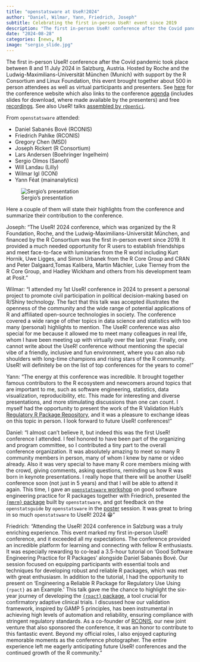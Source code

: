 ```yaml
---
title: "openstatsware at UseR!2024"
author: "Daniel, Wilmar, Yann, Friedrich, Joseph"
subtitle: Celebrating the first in-person UseR! event since 2019
description: "The first in-person UseR! conference after the Covid pandemic took place between 8 and 11 July 2024 in Salzburg, Austria."
date: "2024-08-28"
categories: [news, R]
image: "sergio_slide.jpg"
---
```


The first in-person UseR! conference after the Covid pandemic took place between 8 and 11 July 2024 in Salzburg, Austria. Hosted by Roche and the Ludwig-Maximilians-Universität München (Munich) with support by the R Consortium and Linux Foundation, this event brought together about 500 in person attendees as well as virtual participants and presenters. See [here](https://events.linuxfoundation.org/user/) for the conference website which also links to the conference [agenda](https://userconf2024.sched.com/) (includes slides for download, where made available by the presenters) and free [recordings](https://www.youtube.com/c/useRConference_global). See also UseR! talks [assembled by `rOpenSci`](https://ropensci.org/blog/2024/07/19/news-july-2024/).


From `openstatsware` attended:

- Daniel Sabanés Bové (RCONIS)
- Friedrich Pahlke (RCONIS)
- Gregory Chen (MSD)
- Joseph Rickert (R Consortium)
- Lars Andersen (Boehringer Ingelheim)
- Sergio Olmos (Sanofi)
- Will Landau (Lilly)
- Wilmar Igl (ICON)
- Yann Féat (mainanalytics)

![Sergio's presentation](sergio_slide.jpg)

Here a couple of them will state their highlights from the conference and summarize their contribution to the conference.

Joseph: "The UseR! 2024 conference, which was organized by the R Foundation, Roche, and the Ludwig-Maximilians-Universität München, and financed by the R Consortium was the first in-person event since 2019. It provided a much needed opportunity for R users to establish friendships and meet face-to-face with luminaries from the R world including Kurt Hornik, Uwe Ligges, and Simon Urbanek from the R Core Group and CRAN and Peter Dalgaard,Tomas Kalibera, Martin Mächler, Luke Tierney from the R Core Group, and Hadley Wickham and others from his development team at Posit."

Wilmar: "I attended my 1st UseR! conference in 2024 to present a personal project to promote civil participation in political decision-making based on R/Shiny technology. The fact that this talk was accepted illustrates the openness of the community and the wide range of potential applications of R and affiliated open-source technologies in society. The conference covered a wide range of other topics in data science and statistics with too many (personal) highlights to mention. The UseR! conference was also special for me because it allowed me to meet many colleagues in real life, whom I have been meeting up with virtually over the last year. Finally, one cannot write about the UseR! conference without mentioning the special vibe of a friendly, inclusive and fun environment, where you can also rub shoulders with long-time champions and rising stars of the R community. UseR! will definitely be on the list of top conferences for the years to come!"

Yann: "The energy at this conference was incredible. It brought together famous contributors to the R ecosystem and newcomers around topics that are important to me, such as software engineering, statistics, data visualization, reproducibility, etc. This made for interesting and diverse presentations, and more stimulating discussions than one can count. I myself had the opportunity to present the work of the R Validation Hub's [Regulatory R Package Repository](https://github.com/pharmaR/regulatory-r-repo-wg/), and it was a pleasure to exchange ideas on this topic in person. I look forward to future UseR! conferences!"

Daniel: "I almost can’t believe it, but indeed this was the first UseR! conference I attended. I feel honored to have been part of the organizing and program committee, so I contributed a tiny part to the overall conference organization. It was absolutely amazing to meet so many R community members in person, many of whom I knew by name or video already. Also it was very special to have many R core members mixing with the crowd, giving comments, asking questions, reminding us how R was born in keynote presentations. I really hope that there will be another UseR! conference soon (not just in 5 years) and that I will be able to attend it again. This time, I gave an [`openstatsware` workshop](https://rconis.github.io/user2024-tutorial-gswep/) on good software engineering practice for R packages together with Friedrich, presented the [`{mmrm}` package](https://userconf2024.sched.com/event/1c8uB/mmrm-a-robust-and-comprehensive-r-package-for-implementing-mixed-models-for-repeated-measures-daniel-sabanes-bove-rconis) built by `openstatsware`, and got feedback on the `openstatsguide` by `openstatsware` in the [poster](../../slides/openstatsguide-poster.pdf) session. It was great to bring in so much `openstatsware` to UseR! 2024 😁"

Friedrich: "Attending the UseR! 2024 conference in Salzburg was a truly enriching experience. This event marked my first in-person UseR! conference, and it exceeded all my expectations. The conference provided an incredible platform for learning and connecting with fellow R enthusiasts. It was especially rewarding to co-lead a 3.5-hour tutorial on 'Good Software Engineering Practice for R Packages' alongside Daniel Sabanés Bové. Our session focused on equipping participants with essential tools and techniques for developing robust and reliable R packages, which was met with great enthusiasm.
In addition to the tutorial, I had the opportunity to present on 'Engineering a Reliable R Package for Regulatory Use Using `{rpact}` as an Example.' This talk gave me the chance to highlight the six-year journey of developing the [`{rpact}` package](https://rpact-com.github.io/rpact/), a tool crucial for confirmatory adaptive clinical trials. I discussed how our validation framework, inspired by GAMP 5 principles, has been instrumental in achieving high levels of automation and reliability, ensuring compliance with stringent regulatory standards.
As a co-founder of [RCONIS](https://rconis.com), our new joint venture that also sponsored the conference, it was an honor to contribute to this fantastic event. Beyond my official roles, I also enjoyed capturing memorable moments as the conference photographer. The entire experience left me eagerly anticipating future UseR! conferences and the continued growth of the R community."
